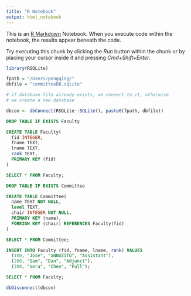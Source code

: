 ```yaml
---
title: "R Notebook"
output: html_notebook
---
```


This is an [R Markdown](http://rmarkdown.rstudio.com) Notebook. When you execute code within the notebook, the results appear beneath the code. 

Try executing this chunk by clicking the *Run* button within the chunk or by placing your cursor inside it and pressing *Cmd+Shift+Enter*. 

```r
library(RSQLite)

fpath = "/Users/pengqing/"
dbfile = "committeeDB.sqlite"

# if database file already exists, we connect to it, otherwise
# we create a new database

dbcon <- dbConnect(RSQLite::SQLite(), paste0(fpath, dbfile))
```
```sql
DROP TABLE IF EXISTS Faculty
```

```sql
CREATE TABLE Faculty(
  fid INTEGER,
  fname TEXT,
  lname TEXT,
  rank TEXT,
  PRIMARY KEY (fid)
)
```


```sql
SELECT * FROM Faculty;
```
```sql
DROP TABLE IF EXISTS Committee
```

```sql
CREATE TABLE Committee(
  name TEXT NOT NULL,
  level TEXT,
  chair INTEGER NOT NULL,
  PRIMARY KEY (name),
  FOREIGN KEY (chair) REFERENCES Faculty(fid)
)
```

```sql
SELECT * FROM Committee;
```
```sql
INSERT INTO Faculty (fid, fname, lname, rank) VALUES
  (100, "Jose", "aNNUZITO", "Assistant"),
  (200, "Sam", "Dan", "Adjunct"),
  (300, "Vera", "Chen", "Full");
```

```sql
SELECT * FROM Faculty;
```

```r
dbDisconnect(dbcon)
```

